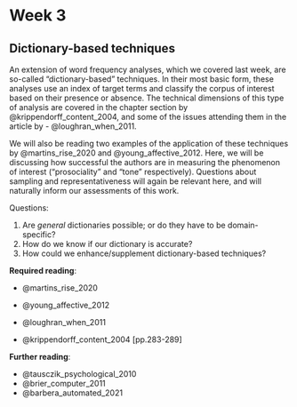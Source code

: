 # Week 3

## Dictionary-based techniques

An extension of word frequency analyses, which we covered last week, are so-called "dictionary-based" techniques. In their most basic form, these analyses use an index of target terms and classify the corpus of interest based on their presence or absence. The technical dimensions of this type of analysis are covered in the chapter section by @krippendorff_content_2004, and some of the issues attending them in the article by - @loughran_when_2011.

We will also be reading two examples of the application of these techniques by @martins_rise_2020 and @young_affective_2012. Here, we will be discussing how successful the authors are in measuring the phenomenon of interest ("prosociality" and "tone" respectively). Questions about sampling and representativeness will again be relevant here, and will naturally inform our assessments of this work.

Questions:

1. Are *general* dictionaries possible; or do they have to be domain-specific?
2. How do we know if our dictionary is accurate?
3. How could we enhance/supplement dictionary-based techniques?

**Required reading**:

- @martins_rise_2020
- @young_affective_2012

- @loughran_when_2011
- @krippendorff_content_2004 [pp.283-289]

**Further reading**:

- @tausczik_psychological_2010
- @brier_computer_2011
- @barbera_automated_2021